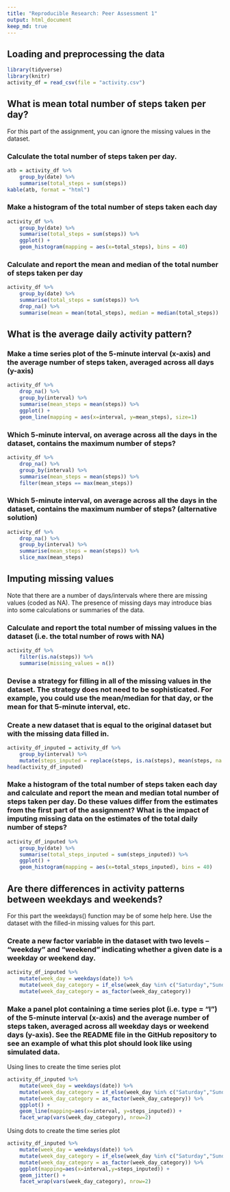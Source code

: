 ---
title: "Reproducible Research: Peer Assessment 1"
output: html_document
keep_md: true
---

## Loading and preprocessing the data

```{r}
library(tidyverse)
library(knitr)
activity_df = read_csv(file = "activity.csv")
```


## What is mean total number of steps taken per day?
For this part of the assignment, you can ignore the missing values in the dataset.

### Calculate the total number of steps taken per day.

```{r}
atb = activity_df %>%
    group_by(date) %>%
    summarise(total_steps = sum(steps)) 
kable(atb, format = "html")
```

###  Make a histogram of the total number of steps taken each day
```{r}
activity_df %>%
    group_by(date) %>%
    summarise(total_steps = sum(steps)) %>%
    ggplot() +
    geom_histogram(mapping = aes(x=total_steps), bins = 40)
```

###  Calculate and report the mean and median of the total number of steps taken per day

```{r}
activity_df %>%
    group_by(date) %>%
    summarise(total_steps = sum(steps)) %>%
    drop_na() %>%
    summarise(mean = mean(total_steps), median = median(total_steps))
```


## What is the average daily activity pattern?

###  Make a time series plot of the 5-minute interval (x-axis) and the average number of steps taken, averaged across all days (y-axis)
```{r}
activity_df %>%
    drop_na() %>%
    group_by(interval) %>%
    summarise(mean_steps = mean(steps)) %>%
    ggplot() +
    geom_line(mapping = aes(x=interval, y=mean_steps), size=1)
```

###  Which 5-minute interval, on average across all the days in the dataset, contains the maximum number of steps?
```{r}
activity_df %>%
    drop_na() %>%
    group_by(interval) %>%
    summarise(mean_steps = mean(steps)) %>%
    filter(mean_steps == max(mean_steps))
```

###  Which 5-minute interval, on average across all the days in the dataset, contains the maximum number of steps? (alternative solution)
```{r}
activity_df %>%
    drop_na() %>%
    group_by(interval) %>%
    summarise(mean_steps = mean(steps)) %>%
    slice_max(mean_steps) 
```


## Imputing missing values

Note that there are a number of days/intervals where there are missing values (coded as NA). The presence of missing days may introduce bias into some calculations or summaries of the data.

### Calculate and report the total number of missing values in the dataset (i.e. the total number of rows with NA)
```{r}
activity_df %>%
    filter(is.na(steps)) %>%
    summarise(missing_values = n())
```


### Devise a strategy for filling in all of the missing values in the dataset. The strategy does not need to be sophisticated. For example, you could use the mean/median for that day, or the mean for that 5-minute interval, etc.
    
### Create a new dataset that is equal to the original dataset but with the missing data filled in.
 
```{r}
activity_df_inputed = activity_df %>%
    group_by(interval) %>%
    mutate(steps_inputed = replace(steps, is.na(steps), mean(steps, na.rm=TRUE)))
head(activity_df_inputed)
```

### Make a histogram of the total number of steps taken each day and calculate and report the mean and median total number of steps taken per day. Do these values differ from the estimates from the first part of the assignment? What is the impact of imputing missing data on the estimates of the total daily number of steps?

```{r}
activity_df_inputed %>%
    group_by(date) %>%
    summarise(total_steps_inputed = sum(steps_inputed)) %>%
    ggplot() +
    geom_histogram(mapping = aes(x=total_steps_inputed), bins = 40)
```

## Are there differences in activity patterns between weekdays and weekends?
For this part the weekdays() function may be of some help here. Use the dataset with the filled-in missing values for this part.

### Create a new factor variable in the dataset with two levels – “weekday” and “weekend” indicating whether a given date is a weekday or weekend day.

```{r}

activity_df_inputed %>%
    mutate(week_day = weekdays(date)) %>%
    mutate(week_day_category = if_else(week_day %in% c("Saturday","Sunday"), "weekend", "weekday")) %>%
    mutate(week_day_category = as_factor(week_day_category))
```

### Make a panel plot containing a time series plot (i.e. type = "l") of the 5-minute interval (x-axis) and the average number of steps taken, averaged across all weekday days or weekend days (y-axis). See the README file in the GitHub repository to see an example of what this plot should look like using simulated data.

Using lines to create the time series plot
```{r}
activity_df_inputed %>%
    mutate(week_day = weekdays(date)) %>%
    mutate(week_day_category = if_else(week_day %in% c("Saturday","Sunday"), "weekend", "weekday")) %>%
    mutate(week_day_category = as_factor(week_day_category)) %>%
    ggplot() +
    geom_line(mapping=aes(x=interval, y=steps_inputed)) +
    facet_wrap(vars(week_day_category), nrow=2)
```



Using dots to create the time series plot

```{r}
activity_df_inputed %>%
    mutate(week_day = weekdays(date)) %>%
    mutate(week_day_category = if_else(week_day %in% c("Saturday","Sunday"), "weekend", "weekday")) %>%
    mutate(week_day_category = as_factor(week_day_category)) %>%
    ggplot(mapping=aes(x=interval,y=steps_inputed)) +
    geom_jitter() +
    facet_wrap(vars(week_day_category), nrow=2)
```

